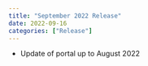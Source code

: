```yaml
---
title: "September 2022 Release"
date: 2022-09-16
categories: ["Release"]
---
```


<script src="/rmarkdown-libs/header-attrs/header-attrs.js"></script>


<ul>
<li>Update of portal up to August 2022</li>
</ul>
